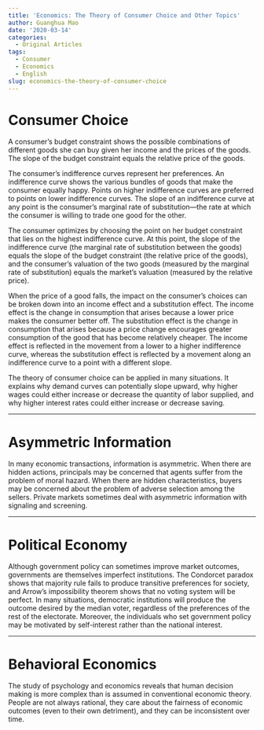 ```yaml
---
title: 'Economics: The Theory of Consumer Choice and Other Topics'
author: Guanghua Mao
date: '2020-03-14'
categories:
  - Original Articles
tags:
  - Consumer
  - Economics
  - English
slug: economics-the-theory-of-consumer-choice
---
```


# Consumer Choice

A consumer’s budget constraint shows the possible combinations of different goods she can buy given her income and the prices of the goods. The slope of the budget constraint equals the relative price of the goods.

The consumer’s indifference curves represent her preferences. An indifference curve shows the various bundles of goods that make the consumer equally happy. Points on higher indifference curves are preferred to points on lower indifference curves. The slope of an indifference curve at any point is the consumer’s marginal rate of substitution—the rate at which the consumer is willing to trade one good for the other. 

The consumer optimizes by choosing the point on her budget constraint that lies on the highest indifference curve. At this point, the slope of the indifference curve (the marginal rate of substitution between the goods) equals the slope of the budget constraint (the relative price of the goods), and the consumer’s valuation of the two goods (measured by the marginal rate of substitution) equals the market’s valuation (measured by the relative price).

When the price of a good falls, the impact on the consumer’s choices can be broken down into an income effect and a substitution effect. The income effect is the change in consumption that arises because a lower price makes the consumer better off. The substitution effect is the change in consumption that arises because a price change encourages greater consumption of the good that has become relatively cheaper. The income effect is reflected in the movement from a lower to a higher indifference curve, whereas the substitution effect is reflected by a movement along an indifference curve to a point with a different slope.

The theory of consumer choice can be applied in many situations. It explains why demand curves can potentially slope upward, why higher wages could either increase or decrease the quantity of labor supplied, and why higher interest rates could either increase or decrease saving.

---

# Asymmetric Information

In many economic transactions, information is asymmetric. When there are hidden actions, principals may be concerned that agents suffer from the problem of moral hazard. When there are hidden characteristics, buyers may be concerned about the problem of adverse selection among the sellers. Private markets sometimes deal with asymmetric information with signaling and screening.

---

# Political Economy

Although government policy can sometimes improve market outcomes, governments are themselves imperfect institutions. The Condorcet paradox shows that majority rule fails to produce transitive preferences for society, and Arrow’s impossibility theorem shows that no voting system will be perfect. In many situations, democratic institutions will produce the outcome desired by the median voter, regardless of the preferences of the rest of the electorate. Moreover, the individuals who set government policy may be motivated by self-interest rather than the national interest. 

---

# Behavioral Economics

The study of psychology and economics reveals that human decision making is more complex than is assumed in conventional economic theory. People are not always rational, they care about the fairness of economic outcomes (even to their own detriment), and they can be inconsistent over time.
































